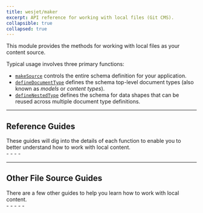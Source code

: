 ```yaml
---
title: wesjet/maker
excerpt: API reference for working with local files (Git CMS).
collapsible: true
collapsed: true
---
```


This module provides the methods for working with local files as your content source.

Typical usage involves three primary functions:

- [`makeSource`](/docs/reference/maker/make-source) controls the entire schema definition for your application.
- [`defineDocumentType`](/docs/reference/maker/define-document-type) defines the schema top-level document types (also known as _models_ or _content types_).
- [`defineNestedType`](/docs/reference/maker/define-nested-type) defines the schema for data shapes that can be reused across multiple document type definitions.

---

## Reference Guides

<div className="-mt-4 grid gap-6 md:grid-cols-2">
  <div>
    These guides will dig into the details of each function to enable you to better understand how to work with local
    content.
  </div>
  <div>
    - <ChevronLink label="makeSource" url="/docs/reference/maker/make-source" />
    - <ChevronLink label="defineDocumentType" url="/docs/reference/maker/define-document-type" />
    - <ChevronLink label="defineNestedType" url="/docs/reference/maker/define-nested-type" />
    - <ChevronLink label="Field types reference" url="/docs/reference/maker/field-types" />
  </div>
</div>

---

## Other File Source Guides

<div className="-mt-4 grid gap-6 md:grid-cols-2">
  <div>
    There are a few other guides to help you learn how to work with local content.
    <ChevronLink label="All File Source Guides" url="/docs/maker/files" />
  </div>
  <div>
    - <ChevronLink label="Mapping Documents to Types" url="/docs/maker/files/mapping-document-types" />
    - <ChevronLink label="Generated Data" url="/docs/maker/files/generated-data" />
    - <ChevronLink label="Generated Type Definitions" url="/docs/maker/files/generated-types" />
    - <ChevronLink label="Using MDX" url="/docs/maker/files/mdx" />
    - <ChevronLink label="Working with Images" url="/docs/maker/files/images" />
  </div>
</div>
